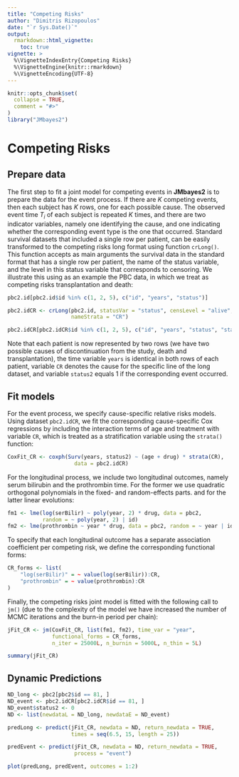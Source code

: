 ```yaml
---
title: "Competing Risks"
author: "Dimitris Rizopoulos"
date: "`r Sys.Date()`"
output:
  rmarkdown::html_vignette:
    toc: true
vignette: >
  %\VignetteIndexEntry{Competing Risks}
  %\VignetteEngine{knitr::rmarkdown}
  %\VignetteEncoding{UTF-8}
---
```


```r
knitr::opts_chunk$set(
  collapse = TRUE,
  comment = "#>"
)
library("JMbayes2")
```

# Competing Risks
## Prepare data
The first step to fit a joint model for competing events in **JMbayes2** is to prepare the data for the event process. If there are $K$ competing events, then each subject has $K$ rows, one for each possible cause. The
observed event time $T_i$ of each subject is repeated $K$ times, and there are two indicator variables, namely one identifying the cause, and one indicating whether the corresponding event type is the one that occurred. Standard survival datasets that included a single row
per patient, can be easily transformed to the competing risks long format using function `crLong()`. This function accepts as main arguments the survival data in the standard format that has a single row per patient, the name of the status variable, and the level in this status variable that corresponds to censoring. We illustrate this using as an example the PBC data, in which we treat as competing risks transplantation and death:
```r
pbc2.id[pbc2.id$id %in% c(1, 2, 5), c("id", "years", "status")]

pbc2.idCR <- crLong(pbc2.id, statusVar = "status", censLevel = "alive", 
                    nameStrata = "CR")

pbc2.idCR[pbc2.idCR$id %in% c(1, 2, 5), c("id", "years", "status", "status2", "CR")]
```

Note that each patient is now represented by two rows (we have two possible causes of
discontinuation from the study, death and transplantation), the time variable `years` is identical in both rows of each patient, variable `CR` denotes the cause for the specific line of the long dataset, and variable `status2` equals 1 if the corresponding event occurred. 

## Fit models
For the event process, we specify cause-specific relative risks models. Using dataset `pbc2.idCR`, we fit the corresponding cause-specific Cox regressions by including the interaction terms of age and treatment with variable `CR`, which is treated as a stratification variable using the `strata()` function:
```r
CoxFit_CR <- coxph(Surv(years, status2) ~ (age + drug) * strata(CR),
                     data = pbc2.idCR)
```

For the longitudinal process, we include two longitudinal outcomes, namely serum bilirubin and the prothrombin time. For the former we use quadratic orthogonal polynomials in the fixed- and random-effects parts. and for the latter linear evolutions:
```r
fm1 <- lme(log(serBilir) ~ poly(year, 2) * drug, data = pbc2, 
           random = ~ poly(year, 2) | id)
fm2 <- lme(prothrombin ~ year * drug, data = pbc2, random = ~ year | id)
```

To specify that each longitudinal outcome has a separate association coefficient per competing risk, we 
define the corresponding functional forms:
```r
CR_forms <- list(
    "log(serBilir)" = ~ value(log(serBilir)):CR,
    "prothrombin" = ~ value(prothrombin):CR
)
```

Finally, the competing risks joint model is fitted with the following call to `jm()` (due to the complexity of the model we have increased the number of MCMC iterations and the burn-in period per chain):
```r
jFit_CR <- jm(CoxFit_CR, list(fm1, fm2), time_var = "year", 
              functional_forms = CR_forms, 
              n_iter = 25000L, n_burnin = 5000L, n_thin = 5L)

summary(jFit_CR)
```

## Dynamic Predictions
```r
ND_long <- pbc2[pbc2$id == 81, ]
ND_event <- pbc2.idCR[pbc2.idCR$id == 81, ]
ND_event$status2 <- 0
ND <- list(newdataL = ND_long, newdataE = ND_event)

predLong <- predict(jFit_CR, newdata = ND, return_newdata = TRUE,
                    times = seq(6.5, 15, length = 25))

predEvent <- predict(jFit_CR, newdata = ND, return_newdata = TRUE,
                     process = "event")

plot(predLong, predEvent, outcomes = 1:2)
```
